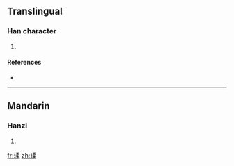 ==Translingual==

===Han character===
{{Han char|rn=96|rad=玉|as=09|sn=13|four=|canj=一土弓竹木 (MGNHD)}}

# {{defn|Han|sort=玉09}}

====References====
* {{Han ref|kx=0737.010|dkj=21103|dj=1148.040|hdz=21129.060|uh=7448|ud=29768}}

----

==Mandarin==

===Hanzi===
{{cmn-hanzi|pin=[[róu]] ([[rou2]])|wg=jou<sup>2</sup>}}

# {{defn|Mandarin}}

[[fr:瑈]]
[[zh:瑈]]